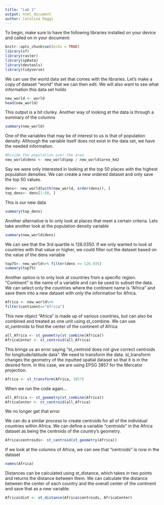 ---
title: "Lab 1"
output: html_document
author: Catalina Raggi
---

To begin, make sure to have the following libraries installed on your device and called on in your document:

```{r setup, include=FALSE}
knitr::opts_chunk$set(echo = TRUE)
library(sf)
library(raster)
library(spData)
library(devtools)
library(tidyverse)
```

We can use the world data set that comes with the libraries. Let's make a copy of dataset "world" that we can then edit. We will also want to see what information this data set holds

```{r}
new_world <- world
head(new_world)
```

This output is a bit clunky. Another way of looking at the data is through a summary of the columns

```{r}
summary(new_world)
```

One of the variables that may be of interest to us is that of population density. Although the variable itself does not exist in the data set, we have the needed information.

```{r}
#Divide the population over the area 
new_world$dens <- new_world$pop / new_world$area_km2
```

Say we were only interested in looking at the top 50 places with the highest population densities. We can create a new ordered dataset and only save the top 50 values.

```{r}
dens<- new_world[with(new_world, order(dens)), ]
top_dens<- dens[1:50, ]
```

This is our new data

```{r}
summary(top_dens)
```

Another alternative is to only look at places that meet a certain criteria. Lets take another look at the population density variable

```{r}
summary(new_world$dens)
```

We can see that the 3rd quartile is 126.0350. If we only wanted to look at countries with that value or higher, we could filter out the dataset based on the value of the dens variable

```{r}
top75<- new_world%>% filter(dens >= 126.035)
summary(top75)
```

Another option is to only look at countries from a specific region. "Continent" is the name of a variable and can be used to subset the data. We can select only the countries where the continent name is "Africa" and save them into a new dataset with only the information for Africa.


```{r}
Africa <- new_world%>%
filter(continent=="Africa")
```

This new object "Africa" is made up of various countries, but can also be combined and treated as one unit using st_combine. We can use st_centroids to find the center of the continent of Africa

```{r}
all_Africa <- st_geometry(st_combine(Africa))
AfricaCenter <- st_centroid(all_Africa)
```

This brings us an error saying "st_centroid does not give correct centroids for longitude/latitude data". We need to transform the data. st_transform changes the geometry of the inputted spatial dataset so that it is in the desired form. In this case, we are using EPSG 3857 for the Mercator projection.

```{r}
Africa <- st_transform(Africa, 3857)
```

When we run the code again...

```{r}
all_Africa <- st_geometry(st_combine(Africa))
AfricaCenter <- st_centroid(all_Africa)
```
We no longer get that error

We can do a similar process to create centroids for all of the individual countries within Africa. We can define a variable "centroids" in the Africa dataset as being the centroids of the country's geometry.

```{r}
Africa$centroids<- st_centroid(st_geometry(Africa))
```

If we look at the columns of Africa, we can see that "centroids" is now in the dataset

```{r}
names(Africa)
```

Distances can be calculated using st_distance, which takes in two points and returns the distance between them. We can calculate the distance between the center of each country and the overall center of the continent and save that as a new variable.

```{r}
Africa$dist <- st_distance(Africa$centroids, AfricaCenter)
```


